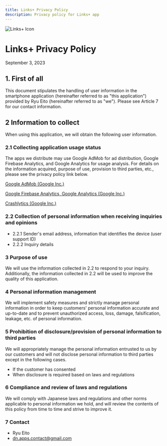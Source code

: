 ```yaml
---
title: Links+ Privacy Policy
description: Privacy policy for Links+ app
---
```


<div style={{display: 'flex', alignItems: 'center', gap: '12px', marginBottom: '1rem'}}>
  <img 
    src="/img/app_icons/links.png" 
    alt="Links+ Icon"
    style={{width: '48px', height: '48px', borderRadius: '12px'}}
  />
  <h1 style={{margin: 0}}>Links+ Privacy Policy</h1>
</div>
September 3, 2023

## 1. First of all
This document stipulates the handling of user information in the smartphone application (hereinafter referred to as "this application") provided by Ryu Eito (hereinafter referred to as "we"). Please see Article 7 for our contact information.

## 2 Information to collect
When using this application, we will obtain the following user information.

### 2.1 Collecting application usage status
The apps we distribute may use Google AdMob for ad distribution, Google Firebase Analytics, and Google Analytics for usage analysis. For details on the information acquired, purpose of use, provision to third parties, etc., please see the privacy policy link below.

[Google AdMob (Google Inc.)](http://www.google.com/intl/ja/policies/technologies/ads/)

[Google Firebase Analytics, Google Analytics (Google Inc.)](https://policies.google.com/privacy?hl=ja)

[Crashlytics (Google Inc.)](https://fabric.io/terms)

### 2.2 Collection of personal information when receiving inquiries and opinions
* 2.2.1 Sender's email address, information that identifies the device (user support ID)
* 2.2.2 Inquiry details

### 3 Purpose of use
We will use the information collected in 2.2 to respond to your inquiry. Additionally, the information collected in 2.2 will be used to improve the quality of this application.

### 4 Personal information management
We will implement safety measures and strictly manage personal information in order to keep customers' personal information accurate and up-to-date and to prevent unauthorized access, loss, damage, falsification, leakage, etc. of personal information.

### 5 Prohibition of disclosure/provision of personal information to third parties
We will appropriately manage the personal information entrusted to us by our customers and will not disclose personal information to third parties except in the following cases.
* If the customer has consented
* When disclosure is required based on laws and regulations

### 6 Compliance and review of laws and regulations
We will comply with Japanese laws and regulations and other norms applicable to personal information we hold, and will review the contents of this policy from time to time and strive to improve it.

### 7 Contact
* Ryu Eito
* dn.apps.contact@gmail.com
